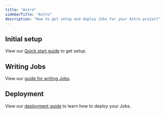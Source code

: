 ```yaml
---
title: "Astro"
sidebarTitle: "Astro"
description: "How to get setup and deploy Jobs for your Astro project"
---
```


<Snippet file="v3-redirect-warning.mdx" />

<Snippet file="long-running-coming-soon.mdx" />

## Initial setup

View our [Quick start guide](/documentation/quickstarts/astro) to get setup.

## Writing Jobs

View our [guide for writing Jobs](/documentation/guides/create-a-job).

## Deployment

View our [deployment guide](/documentation/guides/deployment) to learn how to deploy your Jobs.
